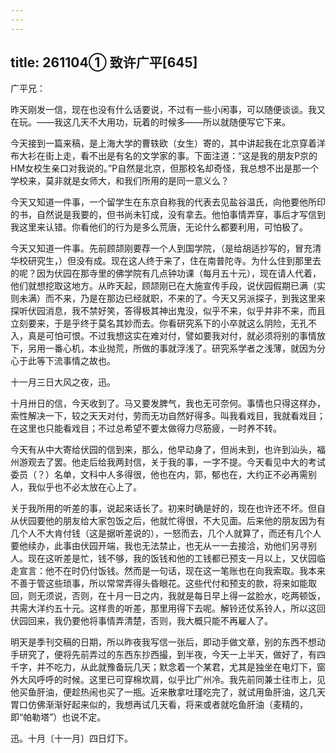 ```yaml
---
---
---
```

title: 261104① 致许广平[645]
---




广平兄：

昨天刚发一信，现在也没有什么话要说，不过有一些小闲事，可以随便谈谈。我又在玩。——我这几天不大用功，玩着的时候多——所以就随便写它下来。

今天接到一篇来稿，是上海大学的曹轶欧（女生）寄的，其中讲起我在北京穿着洋布大衫在街上走，看不出是有名的文学家的事。下面注道：“这是我的朋友P京的HM女校生亲口对我说的。”P自然是北京，但那校名却奇怪，我总想不出是那一个学校来，莫非就是女师大，和我们所用的是同一意义么？

今天又知道一件事，一个留学生在东京自称我的代表去见盐谷温氏，向他要他所印的书，自然说是我要的，但书尚未钉成，没有拿去。他怕事情弄穿，事后才写信到我这里来认错。你看他们的行为是多么荒唐，无论什么都要利用，可怕极了。

今天又知道一件事。先前顾颉刚要荐一个人到国学院，（是给胡适抄写的，冒充清华校研究生，）但没有成。现在这人终于来了，住在南普陀寺。为什么住到那里去的呢？因为伏园在那寺里的佛学院有几点钟功课（每月五十元），现在请人代着，他们就想挖取这地方。从昨天起，顾颉刚已在大施宣传手段，说伏园假期已满（实则未满）而不来，乃是在那边已经就职，不来的了。今天又另派探子，到我这里来探听伏园消息，我不禁好笑，答得极其神出鬼没，似乎不来，似乎并非不来，而且立刻要来，于是乎终于莫名其妙而去。你看研究系下的小卒就这么阴险，无孔不入，真是可怕可恨。不过我想这实在难对付，譬如要我对付，就必须将别的事情放下，另用一番心机，本业抛荒，所做的事就浮浅了。研究系学者之浅薄，就因为分心于此等下流事情之故也。

十一月三日大风之夜，迅。

十月卅日的信，今天收到了。马又要发脾气，我也无可奈何。事情也只得这样办，索性解决一下，较之天天对付，劳而无功自然好得多。叫我看戏目，我就看戏目；在这里也只能看戏目；不过总希望不要太做得力尽筋疲，一时养不转。

今天有从中大寄给伏园的信到来，那么，他早动身了，但尚未到，也许到汕头，福州游观去了罢。他走后给我两封信，关于我的事，一字不提。今天看见中大的考试委员（？）名单，文科中人多得很，他也在内，郭，郁也在，大约正不必再需别人，我似乎也不必太放在心上了。

关于我所用的听差的事，说起来话长了。初来时确是好的，现在也许还不坏。但自从伏园要他的朋友给大家包饭之后，他就忙得很，不大见面。后来他的朋友因为有几个人不大肯付钱（这是据听差说的），一怒而去，几个人就算了，而还有几个人要他续办，此事由伏园开端，我也无法禁止，也无从一一去接洽，劝他们另寻别人。现在这听差是忙，钱不够，我的饭钱和他的工钱都已预支一月以上，又伏园临走宣言：他不在时仍付饭钱。然而是一句话，现在这一笔账也在向我索取。我本来不善于管这些琐事，所以常常弄得头昏眼花。这些代付和预支的款，将来如能取回，则无须说，否则，在十月一日之内，我就是每日早上得一盆脸水，吃两顿饭，共需大洋约五十元。这样贵的听差，那里用得下去呢。解铃还仗系铃人，所以这回伏园回来，我仍要他将事情弄清楚，否则，我大概只能不再雇人了。

明天是季刊交稿的日期，所以昨夜我写信一张后，即动手做文章，别的东西不想动手研究了，便将先前弄过的东西东抄西撮，到半夜，今天一上半天，做好了，有四千字，并不吃力，从此就豫备玩几天；默念着一个某君，尤其是独坐在电灯下，窗外大风呼呼的时候。这里已可穿棉坎肩，似乎比广州冷。我先前同兼士往市上，见他买鱼肝油，便趁热闹也买了一瓶。近来散拿吐瑾吃完了，就试用鱼肝油，这几天胃口仿佛渐渐好起来似的，我想再试几天看，将来或者就吃鱼肝油（麦精的，即“帕勒塔”）也说不定。

迅。十月〔十一月〕四日灯下。